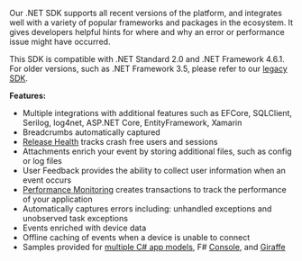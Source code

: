 Our .NET SDK supports all recent versions of the platform, and integrates well with a variety of popular frameworks and packages in the ecosystem. It gives developers helpful hints for where and why an error or performance issue might have occurred.

This <PlatformLink to="/compatibility/">SDK is compatible</PlatformLink> with .NET Standard 2.0 and .NET Framework 4.6.1. For older versions, such as .NET Framework 3.5, please refer to our [legacy SDK](/clients/csharp/).

**Features:**

- Multiple integrations with additional features such as <PlatformLink to="/performance/instrumentation/automatic-instrumentation/#entity-framework-core-integration">EFCore</PlatformLink>, <PlatformLink to="/performance/instrumentation/automatic-instrumentation/#sqlclient-integration">SQLClient</PlatformLink>, Serilog, log4net, ASP.NET Core, EntityFramework, Xamarin
- <PlatformLink to="/enriching-events/breadcrumbs/#automatic-breadcrumbs">Breadcrumbs automatically</PlatformLink> captured
- [Release Health](/product/releases/health/) tracks crash free users and sessions
- <PlatformLink to="/enriching-events/attachments/">Attachments</PlatformLink> enrich your event by storing additional files, such as config or log files
- <PlatformLink to="/enriching-events/user-feedback/">User Feedback</PlatformLink> provides the ability to collect user information when an event occurs
- [Performance Monitoring](/product/performance/) creates transactions to track the performance of your application
- Automatically captures errors including: unhandled exceptions and unobserved task exceptions
- Events <PlatformLink to="/enriching-events/context/">enriched</PlatformLink>  with device data
- Offline caching of events when a device is unable to connect
- Samples provided for [multiple C# app models](https://github.com/getsentry/sentry-dotnet/tree/main/samples),
F#  [Console](https://github.com/sentry-demos/fsharp), and [Giraffe](https://github.com/sentry-demos/giraffe)
